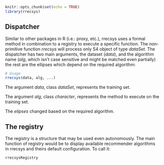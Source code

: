<!--
%\VignetteEngine{knitr::knitr}
%\VignetteIndexEntry{Dispacher and registry}
-->

```r
knitr::opts_chunk$set(echo = TRUE)
library(rrecsys)
```

## Dispatcher

Similar to other packages in R (i.e.: proxy, etc.), rrecsys uses a formal method in combination to a registry to execute a specific function. The non-primitive function _rrecsys_ will process only S4 object of type _dataSet_. The dispatcher has two main arguments, the dataset (_data_), and the algorithm name (_alg_, which isn't case sensitive and might be matched even partially) the rest are the ellipses which depend on the required algorithm:
```r
# Usage
rrecsys(data, alg, ...)
```
The argument _data_, class _dataSet_, represents the training set.

The argument _alg_, class _character_, represents the method to execute on the training set.

The _elipses_ changed based on the required algorithm.

## The registry
The registry is a structure that may be used even autonomously. The main function of registry would be to display available recommender algorithms in rrecsys and theirs default configuration. To call it:
```r
rrecsysRegistry
```
